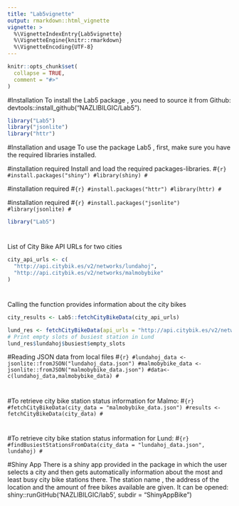 ```yaml
---
title: "Lab5vignette"
output: rmarkdown::html_vignette
vignette: >
  %\VignetteIndexEntry{Lab5vignette}
  %\VignetteEngine{knitr::rmarkdown}
  %\VignetteEncoding{UTF-8}
---
```


```r
knitr::opts_chunk$set(
  collapse = TRUE,
  comment = "#>"
)
```


#Installation
To install the Lab5 package , you need to source it from Github: devtools::install_github("NAZLIBILGIC/Lab5").

```r
library("Lab5")
library("jsonlite")
library("httr")
```


#Installation and usage
To use the package Lab5 , first, make sure you have the required libraries installed.



#installation required
Install and load the required packages-libraries.
#```{r}
#install.packages("shiny")
#library(shiny)
#```


#installation required
#```{r}
#install.packages("httr")
#library(httr)
#```

#installation required
#```{r}
#install.packages("jsonlite")
#library(jsonlite)
#```

```r
library("Lab5")
```

# 
List of City Bike API URLs for two cities
```r
city_api_urls <- c(
  "http://api.citybik.es/v2/networks/lundahoj",
  "http://api.citybik.es/v2/networks/malmobybike"
)
```


#
Calling the function provides information about the city bikes
```r
city_results <- Lab5::fetchCityBikeData(city_api_urls)
```


```r
lund_res <- fetchCityBikeData(api_urls = "http://api.citybik.es/v2/networks/lundahoj")
# Print empty slots of busiest station in Lund
lund_res$lundahoj$busiest$empty_slots
```



#Reading JSON data from local files
#```{r}
#lundahoj_data <- jsonlite::fromJSON("lundahoj_data.json")
#malmobybike_data <- jsonlite::fromJSON("malmobybike_data.json")
#data<-c(lundahoj_data,malmobybike_data)
#```



#
#To retrieve city bike station status information for Malmo:
#```{r}
#fetchCityBikeData(city_data = "malmobybike_data.json")
#results <- fetchCityBikeData(city_data)
#```


#
#To retrieve city bike station status information for Lund:
#```{r}
#findBusiestStationsFromData(city_data = "lundahoj_data.json", lundahoj)
#```




#Shiny App
There is a shiny app provided in the package in which the user selects a city and then gets automatically information about the most and least busy city bike stations there. The station name , the address of the location and the amount of free bikes available are given.
It can be opened: shiny::runGitHub('NAZLIBILGIC/lab5', subdir = "ShinyAppBike")

